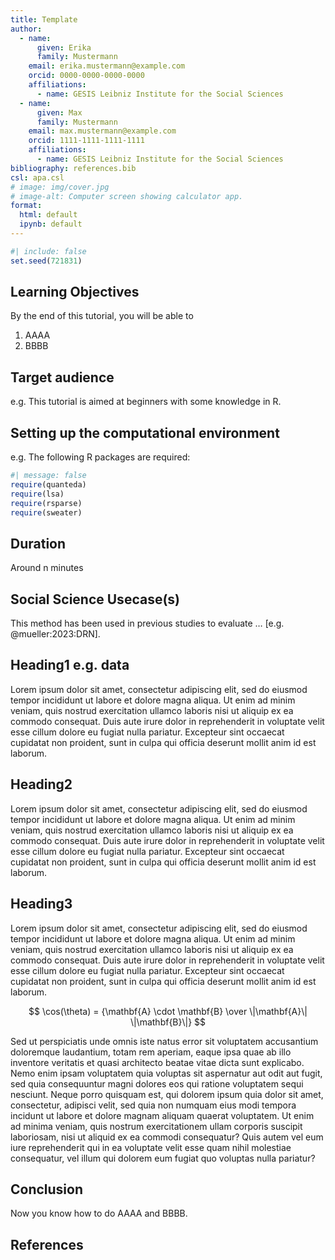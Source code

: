 ```yaml
---
title: Template
author:
  - name:
      given: Erika
      family: Mustermann
    email: erika.mustermann@example.com
    orcid: 0000-0000-0000-0000
    affiliations:
      - name: GESIS Leibniz Institute for the Social Sciences
  - name:
      given: Max
      family: Mustermann
    email: max.mustermann@example.com
    orcid: 1111-1111-1111-1111
    affiliations:
      - name: GESIS Leibniz Institute for the Social Sciences
bibliography: references.bib
csl: apa.csl
# image: img/cover.jpg
# image-alt: Computer screen showing calculator app.
format:
  html: default
  ipynb: default
---
```


```r
#| include: false
set.seed(721831)
```

## Learning Objectives

By the end of this tutorial, you will be able to

1. AAAA
2. BBBB

## Target audience

e.g. This tutorial is aimed at beginners with some knowledge in R.

## Setting up the computational environment

e.g. The following R packages are required:

```r
#| message: false
require(quanteda)
require(lsa)
require(rsparse)
require(sweater)
```

## Duration

Around n minutes

## Social Science Usecase(s)

This method has been used in previous studies to evaluate ... [e.g. @mueller:2023:DRN].

<!-- From this point on, you can use whatever headings. -->

## Heading1 e.g. data

Lorem ipsum dolor sit amet, consectetur adipiscing elit, sed do eiusmod tempor incididunt ut labore et dolore magna aliqua. Ut enim ad minim veniam, quis nostrud exercitation ullamco laboris nisi ut aliquip ex ea commodo consequat. Duis aute irure dolor in reprehenderit in voluptate velit esse cillum dolore eu fugiat nulla pariatur. Excepteur sint occaecat cupidatat non proident, sunt in culpa qui officia deserunt mollit anim id est laborum.

## Heading2

Lorem ipsum dolor sit amet, consectetur adipiscing elit, sed do eiusmod tempor incididunt ut labore et dolore magna aliqua. Ut enim ad minim veniam, quis nostrud exercitation ullamco laboris nisi ut aliquip ex ea commodo consequat. Duis aute irure dolor in reprehenderit in voluptate velit esse cillum dolore eu fugiat nulla pariatur. Excepteur sint occaecat cupidatat non proident, sunt in culpa qui officia deserunt mollit anim id est laborum.

## Heading3

Lorem ipsum dolor sit amet, consectetur adipiscing elit, sed do eiusmod tempor incididunt ut labore et dolore magna aliqua. Ut enim ad minim veniam, quis nostrud exercitation ullamco laboris nisi ut aliquip ex ea commodo consequat. Duis aute irure dolor in reprehenderit in voluptate velit esse cillum dolore eu fugiat nulla pariatur. Excepteur sint occaecat cupidatat non proident, sunt in culpa qui officia deserunt mollit anim id est laborum.

$$
\cos(\theta) = {\mathbf{A} \cdot \mathbf{B} \over \|\mathbf{A}\| \|\mathbf{B}\|}
$$

Sed ut perspiciatis unde omnis iste natus error sit voluptatem accusantium doloremque laudantium, totam rem aperiam, eaque ipsa quae ab illo inventore veritatis et quasi architecto beatae vitae dicta sunt explicabo. Nemo enim ipsam voluptatem quia voluptas sit aspernatur aut odit aut fugit, sed quia consequuntur magni dolores eos qui ratione voluptatem sequi nesciunt. Neque porro quisquam est, qui dolorem ipsum quia dolor sit amet, consectetur, adipisci velit, sed quia non numquam eius modi tempora incidunt ut labore et dolore magnam aliquam quaerat voluptatem. Ut enim ad minima veniam, quis nostrum exercitationem ullam corporis suscipit laboriosam, nisi ut aliquid ex ea commodi consequatur? Quis autem vel eum iure reprehenderit qui in ea voluptate velit esse quam nihil molestiae consequatur, vel illum qui dolorem eum fugiat quo voluptas nulla pariatur?

<!-- End -->

## Conclusion

Now you know how to do AAAA and BBBB.

## References

